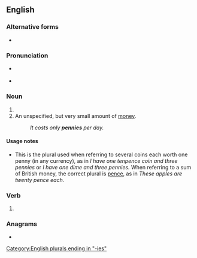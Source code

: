 ==English==

===Alternative forms===
* {{l|en|penies}} {{qualifier|obsolete}}

===Pronunciation===
* {{a|RP}} {{IPA|/ˈpɛnɪz/|lang=en}}
* {{a|UK|US}} {{IPA|/ˈpɛn.iːz/|lang=en}}

===Noun===
{{head|en|noun form|g=p}}

# {{plural of|penny|lang=en}}
# An unspecified, but very small amount of [[money]].
#: ''It costs only '''pennies''' per day.''

====Usage notes====
* This is the plural used when referring to several coins each worth one penny (in any currency), as in ''I have one tenpence coin and three pennies'' or ''I have one dime and three pennies.'' When referring to a sum of British money, the correct plural is [[pence]], as in ''These apples are twenty pence each.''

===Verb===
{{head|en|verb form}}

# {{en-third-person singular of|penny}}

===Anagrams===
* {{anagrams|en|a=eeinnps|pinenes|pinnees}}

[[Category:English plurals ending in "-ies"]]